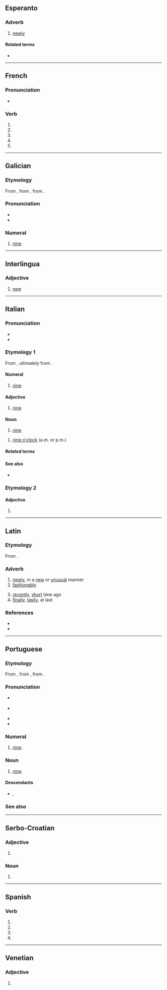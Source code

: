 {{also|Nove|nové|nóve|novè|nòve|nővé|nově}}
==Esperanto==

===Adverb===
{{eo-head}}

# [[newly]]

====Related terms====
* {{l|eo|nova|gloss=[[new]]}}

----

==French==

===Pronunciation===
* {{homophones|fr|novent|noves}}

===Verb===
{{head|fr|verb form}}

# {{inflection of|fr|nover||1|s|pres|indc}}
# {{inflection of|fr|nover||3|s|pres|indc}}
# {{inflection of|fr|nover||1|s|pres|subj}}
# {{inflection of|fr|nover||3|s|pres|subj}}
# {{inflection of|fr|nover||2|s|impr}}

----

==Galician==
{{cardinalbox|gl|8|9|10|oito|dez|ord=noveno|wplink=Nove}}

===Etymology===
From {{inh|gl|roa-opt|nove}}, from {{inh|gl|la|novem}}, from {{inh|gl|ine-pro|*h₁néwn̥}}.

===Pronunciation===
* {{IPA|gl|/ˈnɔβe̝/|[ˈnɔ̃β̞ɪ]}}
* {{audio|gl|Gl-nove.ogg|Audio}}

===Numeral===
{{gl-num-card}}

# {{cln|gl|cardinal numbers}} [[nine]]

----

==Interlingua==

===Adjective===
{{head|ia|adjective}}

# [[new]]

----

==Italian==
{{cardinalbox|it|8|9|10|otto|dieci|ord=nono|mult=nonuplo|frac=nono}}

===Pronunciation===
* {{IPA|it|/ˈnɔve/|[ˈn̺ɔː.ve]}}
* {{hyphenation|it|nò|ve}}

===Etymology 1===
From {{inh|it|la|novem}}, ultimately from {{inh|it|ine-pro|*h₁néwn̥}}.

====Numeral====
{{head|it|numeral}}

# {{cln|it|cardinal numbers}} [[nine]]

====Adjective====
{{head|it|adjective|g=m|g2=f|invariable}}

# [[nine]]

====Noun====
{{head|it|noun|g=m|invariable}}

# [[nine]]

{{head|it|noun|g=f-p}}

# {{lb|it|following the article|_|[[le#Italian|le]]}} [[nine o'clock]] (a.m. or p.m.)
#: {{ux|it|Sono '''le nove'''.|It's '''nine o'clock'''.}}

=====Related terms=====
{{rel3
|it|novanta
|novecentesco
|[[novecento]], [[Novecento]]
|novembre
|novemila
|novennale
|a nove zeri
}}

====See also====
{{table:playing cards/it}}
* {{l|it|Appendix:Italian numbers}}

===Etymology 2===

====Adjective====
{{head|it|adjective form}}

# {{inflection of|it|novo|novo|f|p}}

----

==Latin==

===Etymology===
From {{affix|la|novus|t1=new|-ē|pos2=adverbial suffix}}.

===Adverb===
{{la-adv|novē}}

# [[newly]], in a [[new]] or [[unusual]] manner
# [[fashionably]]
#: {{ux|la|Ornata ut lepide! Ut concinne! Ut '''nove'''!|But decked out, sparkling with gold, and adorned so splendidly! How nicely! How '''fashionably'''!}}
# [[recently]], [[short]] time ago
# [[finally]], [[lastly]], at last

===References===
* {{R:L&S}}
* {{R:Gaffiot}}

----

==Portuguese==
{{cardinalbox|pt|8|9|10|oito|dez|ord=nono|mult=nônuplo|wplink=Nove}}

===Etymology===
From {{inh|pt|roa-opt|nove}}, from {{inh|pt|la|novem||nine}}, from {{inh|pt|ine-pro|*h₁néwn̥}}.

===Pronunciation===
* {{a|Brazil}} {{IPA|pt|[ˈnɔ.vi]}}
* {{a|Portugal}} {{IPA|pt|[ˈnɔ.vɨ]}}
* {{hyphenation|pt|no|ve}}
* {{rhymes|pt|ɔvi}}

===Numeral===
{{pt-cardinal}}

# [[nine]].

===Noun===
{{pt-noun|m|s}}

# [[nine]].

====Descendants====
* {{desc|kbc|noove}}, {{l|kbc|noobe}}

===See also===
{{table:playing cards/pt}}

----

==Serbo-Croatian==

===Adjective===
{{head|sh|adjective form}}

# {{inflection of|sh|nov||m|acc|p|;|f|gen|s|;|f|nom//acc//voc|p}}

===Noun===
{{sh-noun-form}}

# {{inflection of|sh|nȏva||gen|s|;|nom//acc//voc|p}}

----

==Spanish==

===Verb===
{{head|es|verb form}}

# {{es-verb form of|ending=ar|mood=subjunctive|tense=present|pers=1|number=singular|novar}}
# {{es-verb form of|ending=ar|mood=subjunctive|tense=present|pers=2|formal=yes|number=singular|novar}}
# {{es-verb form of|ending=ar|mood=subjunctive|tense=present|pers=3|number=singular|novar}}
# {{es-verb form of|ending=ar|mood=imperative|pers=2|formal=yes|number=singular|novar}}

----

==Venetian==

===Adjective===
{{head|vec|adjective form}}

# {{inflection of|vec|novo||f|p}}